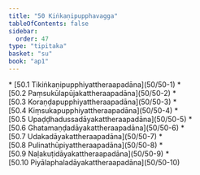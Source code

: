 ```yaml
---
title: "50 Kiṅkaṇipupphavagga"
tableOfContents: false
sidebar:
  order: 47
type: "tipitaka"
basket: "su"
book: "ap1"
---
```



<DynamicBreadcrumb />



<TableOfContents book="ap1" section="50">
* [50.1 Tikiṅkaṇipupphiyattheraapadāna](50/50-1)
* [50.2 Paṃsukūlapūjakattheraapadāna](50/50-2)
* [50.3 Koraṇḍapupphiyattheraapadāna](50/50-3)
* [50.4 Kiṃsukapupphiyattheraapadāna](50/50-4)
* [50.5 Upaḍḍhadussadāyakattheraapadāna](50/50-5)
* [50.6 Ghatamaṇḍadāyakattheraapadāna](50/50-6)
* [50.7 Udakadāyakattheraapadāna](50/50-7)
* [50.8 Pulinathūpiyattheraapadāna](50/50-8)
* [50.9 Naḷakuṭidāyakattheraapadāna](50/50-9)
* [50.10 Piyālaphaladāyakattheraapadāna](50/50-10)
</TableOfContents>